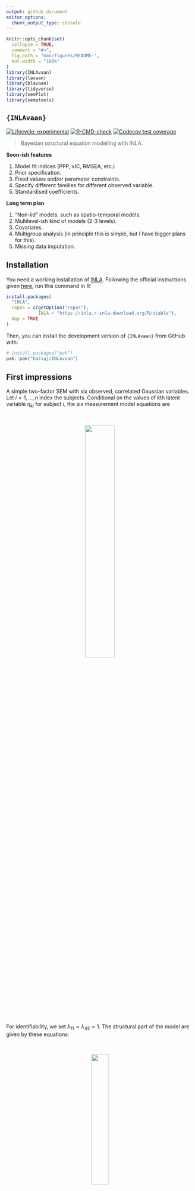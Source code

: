 ```yaml
---
output: github_document
editor_options: 
  chunk_output_type: console
---
```


<!-- README.md is generated from README.Rmd. Please edit that file -->

```r
knitr::opts_chunk$set(
  collapse = TRUE,
  comment = "#>",
  fig.path = "man/figures/README-",
  out.width = "100%"
)
library(INLAvaan)
library(lavaan)
library(blavaan)
library(tidyverse)
library(semPlot)
library(semptools)
```

## `{INLAvaan}`

<!-- badges: start -->
[![Lifecycle: experimental](https://img.shields.io/badge/lifecycle-experimental-orange.svg)](https://lifecycle.r-lib.org/articles/stages.html#experimental)
[![R-CMD-check](https://github.com/haziqj/INLAvaan/actions/workflows/R-CMD-check.yaml/badge.svg)](https://github.com/haziqj/INLAvaan/actions/workflows/R-CMD-check.yaml)
[![Codecov test coverage](https://codecov.io/gh/haziqj/INLAvaan/branch/main/graph/badge.svg)](https://app.codecov.io/gh/haziqj/INLAvaan?branch=main)
<!-- badges: end -->

> Bayesian structural equation modelling with INLA.

**Soon-ish features**

1. Model fit indices (PPP, xIC, RMSEA, etc.)
2. Prior specification.
3. Fixed values and/or parameter constraints.
4. Specify different families for different observed variable. 
5. Standardised coefficients.

**Long term plan**

1. "Non-iid" models, such as spatio-temporal models.
2. Multilevel-ish kind of models (2-3 levels).
3. Covariates.
4. Multigroup analysis (in principle this is simple, but I have bigger plans for this).
5. Missing data imputation.

## Installation

You need a working installation of [INLA](https://www.r-inla.org).
Following the official instructions given [here](https://www.r-inla.org/download-install), run this command in R:

```r
install.packages(
  "INLA",
  repos = c(getOption("repos"), 
            INLA = "https://inla.r-inla-download.org/R/stable"), 
  dep = TRUE
)
```

Then, you can install the development version of `{INLAvaan}` from GitHub with:

```r
# install.packages("pak")
pak::pak("haziqj/INLAvaan")
```

## First impressions

A simple two-factor SEM with six observed, correlated Gaussian variables.
Let $i=1,\dots,n$ index the subjects.
Conditional on the values of $k$th latent variable $\eta_{ki}$ for subject $i$, the six measurement model equations are

<br>
<p align="center">
  <img src="man/figures/measeqn.gif" width="40%" style="display: block; margin: auto;" />
</p>
<br>
<!-- $$ -->
<!-- \begin{gathered} -->
<!-- y_{1i} = \lambda_{11} \eta_{1i} \phantom{+ \lambda_{1} \eta_{2i}} + \epsilon_{1i}, \quad \epsilon_{1i} \sim N(0, \theta_{11}) \\ -->
<!-- y_{2i} = \lambda_{21} \eta_{1i} \phantom{+ \lambda_{1} \eta_{2i}} + \epsilon_{2i}, \quad \epsilon_{2i} \sim N(0, \theta_{22}) \\ -->
<!-- y_{3i} = \lambda_{31} \eta_{1i} \phantom{+ \lambda_{1} \eta_{2i}}  + \epsilon_{3i}, \quad \epsilon_{3i} \sim N(0, \theta_{33}) \\ -->
<!-- y_{4i} = \phantom{\lambda_{11} \eta_{2i} +}  \lambda_{42} \eta_{2i} + \epsilon_{4i}, \quad \epsilon_{4i} \sim N(0, \theta_{44}) \\ -->
<!-- y_{5i} = \phantom{\lambda_{11} \eta_{2i} +} \lambda_{52} \eta_{2i} + \epsilon_{5i}, \quad \epsilon_{5i} \sim N(0, \theta_{55}) \\ -->
<!-- y_{6i} = \phantom{\lambda_{11} \eta_{2i} +} \lambda_{62} \eta_{2i} + \epsilon_{6i}, \quad \epsilon_{6i} \sim N(0, \theta_{66}) \\ -->
<!-- \\ -->
<!-- \operatorname{Cov}(\epsilon_{1i},\epsilon_{4i}) = \theta_{14} \\ -->
<!-- \operatorname{Cov}(\epsilon_{2i},\epsilon_{5i}) = \theta_{25} \\ -->
<!-- \operatorname{Cov}(\epsilon_{3i},\epsilon_{6i}) = \theta_{36} \\ -->
<!-- \end{gathered} -->
<!-- $$ -->

For identifiability, we set $\lambda_{11} = \lambda_{42} = 1$.
The structural part of the model are given by these equations:

<br>
<p align="center">
  <img src="man/figures/struceqn.gif" width="30%" style="display: block; margin: auto;" />
</p>
<br>
<!-- $$ -->
<!-- \begin{gathered} -->
<!-- \eta_{1i} = \phantom{b\eta_{1i} +} \zeta_{1i}, \quad \zeta_{1i} \sim N(0, \psi_1) \\ -->
<!-- \eta_{2i} = b\eta_{1i} + \zeta_{2i}, \quad \zeta_{2i} \sim N(0, \psi_2) -->
<!-- \end{gathered} -->
<!-- $$ -->

Graphically, we can plot the following path diagram.

```r
#| include: false
true_model <- "
  eta1 =~ 1*y1 + 1.2*y2 + 1.5*y3
  eta2 =~ 1*y4 + 1.2*y5 + 1.5*y6
  eta2 ~ 0.3*eta1

  y1 ~~ 0.05*y4
  y2 ~~ 0.05*y5
  y3 ~~ 0.05*y6

  y1 ~~ 0.1*y1
  y2 ~~ 0.1*y2
  y3 ~~ 0.1*y3
  y4 ~~ 0.1*y4
  y5 ~~ 0.1*y5
  y6 ~~ 0.1*y6
"
dat <- lavaan::simulateData(true_model, sample.nobs = 10000)

mod <- "
  eta1 =~ y1 + y2 + y3
  eta2 =~ y4 + y5 + y6
  eta2 ~ eta1
  y1 ~~ y4
  y2 ~~ y5
  y3 ~~ y6
"
fit_lav <- sem(mod, dat)
fit_lav@ParTable$est <- true_vals <-
  c(rep(c(1, 1.2, 1.5), 2), 0.3, rep(0.05, 3), rep(0.1, 6), rep(1, 2))

p <- semPlot::semPaths(
  fit_lav, 
  whatLabels = "est",
  node.width = 1,
  edge.label.cex = 0.75,
  # style = "ram",
  mar = c(-5, -1, 5, -1)
)
```

```r
#| label: sempath
#| echo: false
#| message: false

indicator_order <- c(
  "y1", "y2", "y3",
  "y4", "y5", "y6"
)
indicator_factor <- c(
  "eta1", "eta1", "eta1",
  "eta2", "eta2", "eta2"
)
factor_layout <- matrix(c("eta1", "eta2"), byrow = TRUE, nrow = 1)
factor_point_to <- matrix(c("up", "up"), byrow = TRUE, nrow = 1)
p2 <- set_sem_layout(
  p,
  indicator_order = indicator_order,
  indicator_factor = indicator_factor,
  factor_layout = factor_layout,
  factor_point_to = factor_point_to
) |>
  set_curve(c(
    "y1~~y4" = 3,
    "y2~~y5" = 3,
    "y3~~y6" = 3
  )) |>
  change_node_label(list(
    list(node = "et1", to = expression(eta[1])),
    list(node = "et2", to = expression(eta[2]))
  ))
plot(p2)
```

```r
# {lavaan} textual model
mod <- "
  # Measurement model
  eta1 =~ y1 + y2 + y3
  eta2 =~ y4 + y5 + y6
  
  # Factor regression
  eta2 ~ eta1
  
  # Covariances
  y1 ~~ y4
  y2 ~~ y5
  y3 ~~ y6
"

# Data set
dplyr::glimpse(dat)
```


To fit this model using `{INLAvaan}`, use the familiar `{lavaan}` syntax. 
The `i` in `isem` stands for `INLA` (following the convention of `bsem` for `{blavaan}`).

```r
#| include: false
#| cache: true
library(INLAvaan)
fit <- isem(model = mod, data = dat)
fit_lav <- sem(mod, dat)
fit_blav <- bsem(mod, dat, n.chains = 1, sample = 2000, burnin = 1000)
fit_blavvb <- bsem(mod, dat, target = "vb", sample = 2000, burnin = 1000)
```

```r
#| eval: false
library(INLAvaan)
fit <- isem(model = mod, data = dat)
summary(fit)
```

```r
#| echo: false
summary(fit)
```

Compare model fit to `{lavaan}` and `{blavaan}` (MCMC sampling using Stan on a single thread obtaining 1000 burnin and 2000 samples, as well as variational Bayes):

```r
#| label: fig-compare
#| echo: false
coef_lav <- lavaan::coef(fit_lav)
coef_inla <- lavaan::coef(fit)

PE_lav <- summary(fit_lav, ci = TRUE)$pe |>
  select(est, ci.lower, ci.upper) |>
  mutate(method = "lavaan") |>
  as_tibble()
garb <- capture.output(tmp <- summary(fit))
PE_inla <- tibble(
  est = as.numeric(tmp[, "Estimate"]),
  ci.lower = as.numeric(tmp[, "pi.lower"]),
  ci.upper = as.numeric(tmp[, "pi.upper"])
) |>
  mutate(method = "INLAvaan")
garb <- capture.output(tmp <- summary(fit_blav))
PE_blav <- tibble(
  est = as.numeric(tmp[, "Estimate"]),
  ci.lower = as.numeric(tmp[, "pi.lower"]),
  ci.upper = as.numeric(tmp[, "pi.upper"])
) |>
  mutate(method = "blavaan")
garb <- capture.output(tmp <- summary(fit_blavvb))
PE_blavvb <- tibble(
  est = as.numeric(tmp[, "Estimate"]),
  ci.lower = as.numeric(tmp[, "pi.lower"]),
  ci.upper = as.numeric(tmp[, "pi.upper"])
) |>
  mutate(method = "blavaan_vb")

bind_rows(
  PE_lav, PE_inla, PE_blav, PE_blavvb
) |>
  mutate(
    truth = rep(true_vals, 4),
    free = rep(partable(fit)$free, 4),
    pxnames = rep(partable(fit)$pxnames, 4),
  ) |>
  mutate(
    type = gsub("\\[[^]]*\\]", "", pxnames),
    across(c(est, ci.lower, ci.upper), \(x) (x - truth) / truth),
  ) |>
  drop_na() |>
  mutate(names = factor(rep(names(coef(fit)), 4), levels = rev(names(coef(fit))))) |>
  ggplot(aes(est, names, color = method)) +
  geom_vline(xintercept = 0, linetype = "dashed") +
  geom_point(size = 2, position = position_dodge(width = 0.5)) +
  geom_errorbarh(aes(xmin = ci.lower, xmax = ci.upper), height = 0.2, 
                 position = position_dodge(width = 0.5)) +
  scale_x_continuous(labels = scales::percent) +
  theme_bw() +
  labs(x = "Relative bias", y = NULL)

cli::cli_h2("Compare timing (seconds)")
list(fit, fit_lav, fit_blav, fit_blavvb) |>
  set_names(c("INLAvaan", "lavaan", "blavaan", "blavaan_vb")) |>
  purrr::map_dbl(\(x) x@timing$total) 
```

## Outro

```r
sessioninfo::session_info()
```
